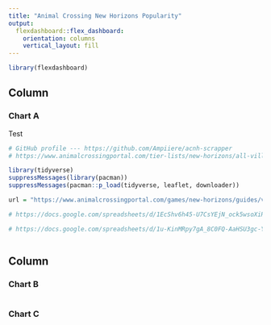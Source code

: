 ```yaml
---
title: "Animal Crossing New Horizons Popularity"
output: 
  flexdashboard::flex_dashboard:
    orientation: columns
    vertical_layout: fill
---
```


```r
library(flexdashboard)
```

Column {data-width=650}
-----------------------------------------------------------------------

### Chart A
Test

```r
# GitHub profile --- https://github.com/Ampiiere/acnh-scrapper
# https://www.animalcrossingportal.com/tier-lists/new-horizons/all-villagers#/

library(tidyverse)
suppressMessages(library(pacman))
suppressMessages(pacman::p_load(tidyverse, leaflet, downloader))

url = "https://www.animalcrossingportal.com/games/new-horizons/guides/villager-popularity-list.php#/"

# https://docs.google.com/spreadsheets/d/1EcShv6h45-U7CsYEjN_ock5wsoXiRU9lFrjkawp1_0g/edit?usp=sharing

# https://docs.google.com/spreadsheets/d/1u-KinMRpy7gA_8C0FQ-AaHSU3gc-Y9UM6aj2obvipOw/edit?usp=sharing



```

Column {data-width=350}
-----------------------------------------------------------------------

### Chart B

```r

```

### Chart C

```r

```

